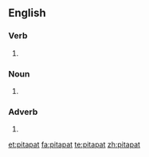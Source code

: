 ==English==

===Verb===
{{en-verb|pitapatt|ing}}

# {{alternative spelling of|pit-a-pat|lang=en}}

===Noun===
{{en-noun}}

# {{alternative spelling of|pit-a-pat|lang=en}}

===Adverb===
{{en-adv|-}}

# {{alternative spelling of|pit-a-pat|lang=en}}

[[et:pitapat]]
[[fa:pitapat]]
[[te:pitapat]]
[[zh:pitapat]]